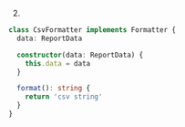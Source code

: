 2.
```ts
class CsvFormatter implements Formatter {
  data: ReportData

  constructor(data: ReportData) {
    this.data = data
  }

  format(): string {
    return 'csv string'
  }
}
```
